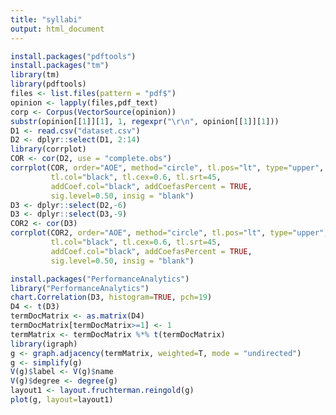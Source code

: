 ---
title: "syllabi"
output: html_document
---

```{r}
install.packages("pdftools")
install.packages("tm")
library(tm)
library(pdftools)
files <- list.files(pattern = "pdf$")
opinion <- lapply(files,pdf_text)
corp <- Corpus(VectorSource(opinion))
substr(opinion[[1]][1], 1, regexpr("\r\n", opinion[[1]][1]))
D1 <- read.csv("dataset.csv")
D2 <- dplyr::select(D1, 2:14)
library(corrplot)
COR <- cor(D2, use = "complete.obs")
corrplot(COR, order="AOE", method="circle", tl.pos="lt", type="upper",        
         tl.col="black", tl.cex=0.6, tl.srt=45, 
         addCoef.col="black", addCoefasPercent = TRUE,
         sig.level=0.50, insig = "blank")
D3 <- dplyr::select(D2,-6)
D3 <- dplyr::select(D3,-9)
COR2 <- cor(D3)
corrplot(COR2, order="AOE", method="circle", tl.pos="lt", type="upper",        
         tl.col="black", tl.cex=0.6, tl.srt=45, 
         addCoef.col="black", addCoefasPercent = TRUE,
         sig.level=0.50, insig = "blank")

install.packages("PerformanceAnalytics")
library("PerformanceAnalytics")
chart.Correlation(D3, histogram=TRUE, pch=19)
D4 <- t(D3)
termDocMatrix <- as.matrix(D4)
termDocMatrix[termDocMatrix>=1] <- 1
termMatrix <- termDocMatrix %*% t(termDocMatrix)
library(igraph)
g <- graph.adjacency(termMatrix, weighted=T, mode = "undirected")
g <- simplify(g)
V(g)$label <- V(g)$name
V(g)$degree <- degree(g)
layout1 <- layout.fruchterman.reingold(g)
plot(g, layout=layout1)
```

